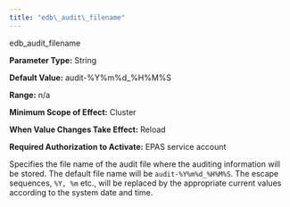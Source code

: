 ```yaml
---
title: "edb\_audit\_filename"
---
```


<div class="index">

edb_audit_filename

</div>

**Parameter Type:** String

**Default Value:** audit-%Y%m%d_%H%M%S

**Range:** n/a

**Minimum Scope of Effect:** Cluster

**When Value Changes Take Effect:** Reload

**Required Authorization to Activate:** EPAS service account

Specifies the file name of the audit file where the auditing information will be stored. The default file name will be `audit-%Y%m%d_%H%M%S`. The escape sequences, `%Y, %m` etc., will be replaced by the appropriate current values according to the system date and time.
